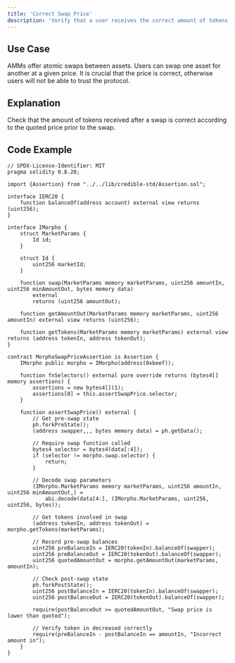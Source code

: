 ```yaml
---
title: 'Correct Swap Price'
description: 'Verify that a user receives the correct amount of tokens after a swap'
---
```


## Use Case

AMMs offer atomic swaps between assets.
Users can swap one asset for another at a given price.
It is crucial that the price is correct, otherwise users will not be able to trust the protocol.

## Explanation

Check that the amount of tokens received after a swap is correct according to the quoted price prior to the swap.

## Code Example

```solidity
// SPDX-License-Identifier: MIT
pragma solidity 0.8.28;

import {Assertion} from "../../lib/credible-std/Assertion.sol";

interface IERC20 {
    function balanceOf(address account) external view returns (uint256);
}

interface IMorpho {
    struct MarketParams {
        Id id;
    }

    struct Id {
        uint256 marketId;
    }

    function swap(MarketParams memory marketParams, uint256 amountIn, uint256 minAmountOut, bytes memory data)
        external
        returns (uint256 amountOut);

    function getAmountOut(MarketParams memory marketParams, uint256 amountIn) external view returns (uint256);

    function getTokens(MarketParams memory marketParams) external view returns (address tokenIn, address tokenOut);
}

contract MorphoSwapPriceAssertion is Assertion {
    IMorpho public morpho = IMorpho(address(0xbeef));

    function fnSelectors() external pure override returns (bytes4[] memory assertions) {
        assertions = new bytes4[](1);
        assertions[0] = this.assertSwapPrice.selector;
    }

    function assertSwapPrice() external {
        // Get pre-swap state
        ph.forkPreState();
        (address swapper,,, bytes memory data) = ph.getData();

        // Require swap function called
        bytes4 selector = bytes4(data[:4]);
        if (selector != morpho.swap.selector) {
            return;
        }

        // Decode swap parameters
        (IMorpho.MarketParams memory marketParams, uint256 amountIn, uint256 minAmountOut,) =
            abi.decode(data[4:], (IMorpho.MarketParams, uint256, uint256, bytes));

        // Get tokens involved in swap
        (address tokenIn, address tokenOut) = morpho.getTokens(marketParams);

        // Record pre-swap balances
        uint256 preBalanceIn = IERC20(tokenIn).balanceOf(swapper);
        uint256 preBalanceOut = IERC20(tokenOut).balanceOf(swapper);
        uint256 quotedAmountOut = morpho.getAmountOut(marketParams, amountIn);

        // Check post-swap state
        ph.forkPostState();
        uint256 postBalanceIn = IERC20(tokenIn).balanceOf(swapper);
        uint256 postBalanceOut = IERC20(tokenOut).balanceOf(swapper);

        require(postBalanceOut >= quotedAmountOut, "Swap price is lower than quoted");

        // Verify token in decreased correctly
        require(preBalanceIn - postBalanceIn == amountIn, "Incorrect amount in");
    }
}
```
